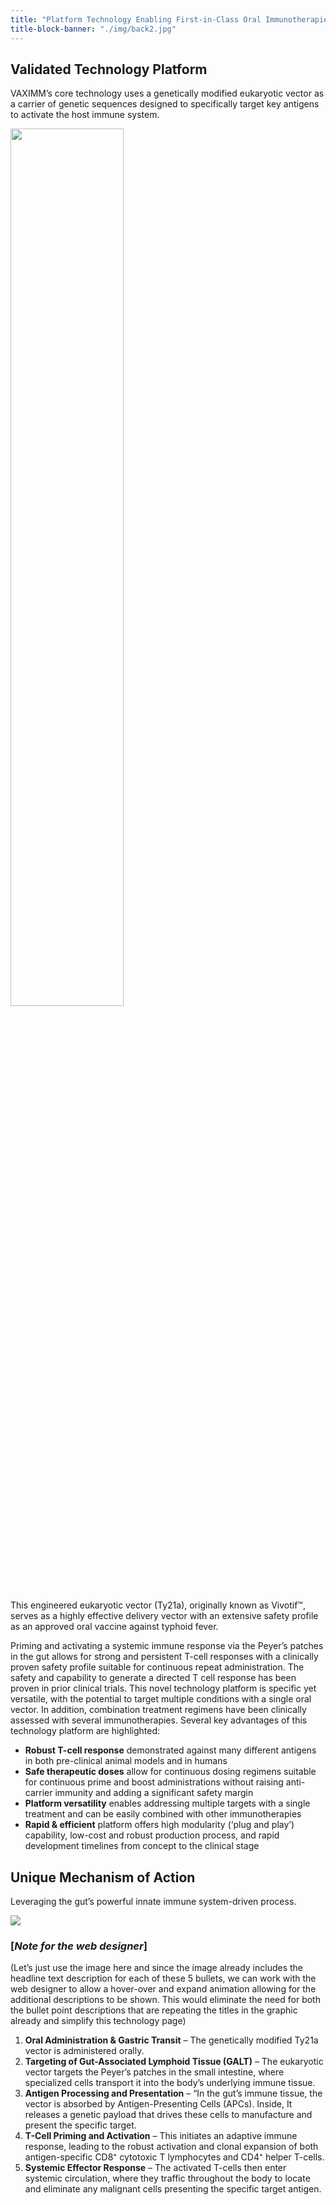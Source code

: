 ```yaml
---
title: "Platform Technology Enabling First-in-Class Oral Immunotherapies"
title-block-banner: "./img/back2.jpg"
---
```


## Validated Technology Platform

VAXIMM's core technology uses a genetically modified eukaryotic vector as a carrier of genetic sequences designed to specifically target key antigens to activate the host immune system. 

![](./img/salmonella.svg){width=60% fig-align="center"}

This engineered eukaryotic vector (Ty21a), originally known as Vivotif™, serves as a highly effective delivery vector with an extensive safety profile as an approved oral vaccine against typhoid fever.

Priming and activating a systemic immune response via the Peyer's patches in the gut allows for strong and persistent T-cell responses with a clinically proven safety profile suitable for continuous repeat administration. The safety and capability to generate a directed T cell response has been proven in prior clinical trials.  This novel technology platform is specific yet versatile, with the potential to target multiple conditions with a single oral vector. In addition, combination treatment regimens have been clinically assessed with several immunotherapies. Several key advantages of this technology platform are highlighted: 


- **Robust T-cell response** demonstrated against many different antigens in both pre-clinical animal models and in humans
- **Safe therapeutic doses** allow for continuous dosing regimens suitable for continuous prime and boost administrations without raising anti-carrier immunity and adding a significant safety margin
- **Platform versatility** enables addressing multiple targets with a single treatment and can be easily combined with other immunotherapies
- **Rapid & efficient** platform offers high modularity ('plug and play') capability, low-cost and robust production process, and rapid development timelines from concept to the clinical stage


## Unique Mechanism of Action

Leveraging the gut's powerful innate immune system-driven process.

![](./img/VAXIMM_platform_MoA.png){.lightbox}

### [_Note for the web designer_]

(Let's just use the image here and since the image already includes the headline text description for each of these 5 bullets, we can work with the web designer to allow a hover-over and expand animation allowing for the additional descriptions to be shown. This would eliminate the need for both the bullet point descriptions that are repeating the titles in the graphic already and simplify this technology page)

1. **Oral Administration & Gastric Transit** -- The genetically modified Ty21a vector is administered orally.
2. **Targeting of Gut-Associated Lymphoid Tissue (GALT)** -- The eukaryotic vector targets the Peyer's patches in the small intestine, where specialized cells transport it into the body's underlying immune tissue.
3. **Antigen Processing and Presentation** -- "In the gut's immune tissue, the vector is absorbed by Antigen-Presenting Cells (APCs). Inside, It releases a genetic payload that drives these cells to manufacture and present the specific target.
4. **T-Cell Priming and Activation** -- This initiates an adaptive immune response, leading to the robust activation and clonal expansion of both antigen-specific CD8⁺ cytotoxic T lymphocytes and CD4⁺ helper T-cells.
5. **Systemic Effector Response** -- The activated T-cells then enter systemic circulation, where they traffic throughout the body to locate and eliminate any malignant cells presenting the specific target antigen.


